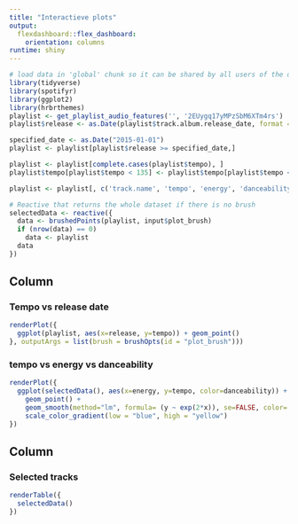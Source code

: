 ```yaml
---
title: "Interactieve plots"
output: 
  flexdashboard::flex_dashboard:
    orientation: columns
runtime: shiny
---
```


```r
# load data in 'global' chunk so it can be shared by all users of the dashboard
library(tidyverse)
library(spotifyr) 
library(ggplot2)
library(hrbrthemes)
playlist <- get_playlist_audio_features('', '2EUygq17yMPzSbM6XTm4rs') 
playlist$release <- as.Date(playlist$track.album.release_date, format = "%Y-%m-%d")

specified_date <- as.Date("2015-01-01")
playlist <- playlist[playlist$release >= specified_date,]

playlist <- playlist[complete.cases(playlist$tempo), ]
playlist$tempo[playlist$tempo < 135] <- playlist$tempo[playlist$tempo < 135] * 2

playlist <- playlist[, c('track.name', 'tempo', 'energy', 'danceability', 'release')]
```


```r
# Reactive that returns the whole dataset if there is no brush
selectedData <- reactive({
  data <- brushedPoints(playlist, input$plot_brush)
  if (nrow(data) == 0)
    data <- playlist
  data
})
```

Column {data-width=650}
-----------------------------------------------------------------------

### Tempo vs release date {data-width=600}

```r

renderPlot({
  ggplot(playlist, aes(x=release, y=tempo)) + geom_point()
}, outputArgs = list(brush = brushOpts(id = "plot_brush")))
```

### tempo vs energy vs danceability

```r
renderPlot({
  ggplot(selectedData(), aes(x=energy, y=tempo, color=danceability)) + 
    geom_point() +
    geom_smooth(method="lm", formula= (y ~ exp(2*x)), se=FALSE, color='red') +
    scale_color_gradient(low = "blue", high = "yellow")
})
```

Column {data-width=350}
-----------------------------------------------------------------------

### Selected tracks {data-width=400}

```r
renderTable({
  selectedData()
})
```